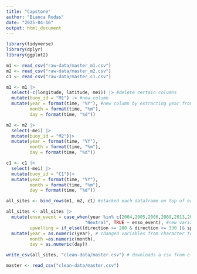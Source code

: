 ```yaml
---
title: "Capstone"
author: "Bianca Rodas"
date: "2025-04-16"
output: html_document
---
```


```r
library(tidyverse)
library(dplyr)
library(ggplot2)
```


```r
m1 <- read_csv("raw-data/master_m1.csv")
m2 <- read_csv("raw-data/master_m2.csv")
c1 <- read_csv("raw-data/master_c1.csv")
```

```r
m1 <- m1 |> 
  select(-c(longitude, latitude, mei)) |> #delete certain columns
  mutate(buoy_id = "M1") |> #new column
  mutate(year = format(time, "%Y"), #new column by extracting year from POSIX format
         month = format(time, "%m"),
         day = format(time, "%d"))

m2 <- m2 |> 
  select(-mei) |> 
  mutate(buoy_id = "M2")|> 
  mutate(year = format(time, "%Y"),
         month = format(time, "%m"),
         day = format(time, "%d"))

c1 <- c1 |>
  select(-mei) |> 
  mutate(buoy_id = "C1")|> 
  mutate(year = format(time, "%Y"),
         month = format(time, "%m"),
         day = format(time, "%d"))

all_sites <- bind_rows(m1, m2, c1) #stacked each dataframe on top of each other

all_sites <- all_sites |> 
  mutate(enso_event = case_when(year %in% c(2004,2005,2006,2009,2013,2014,2015,2017,2018,2019,2020)~ 
                              "Neutral", TRUE ~ enso_event), #new variable called "Neutral" for certain years
         upwelling = if_else((direction >= 280 & direction <= 330 )& speed > 4.0, 1, 0)) |> #new column called upwelling based on certain conditions
  mutate(year = as.numeric(year), # changed variables from character to numeric
         month =as.numeric(month),
         day = as.numeric(day))

write_csv(all_sites, "clean-data/master.csv") # downloads a csv from cleaned data
```


```r
master <- read_csv("clean-data/master.csv")
```

